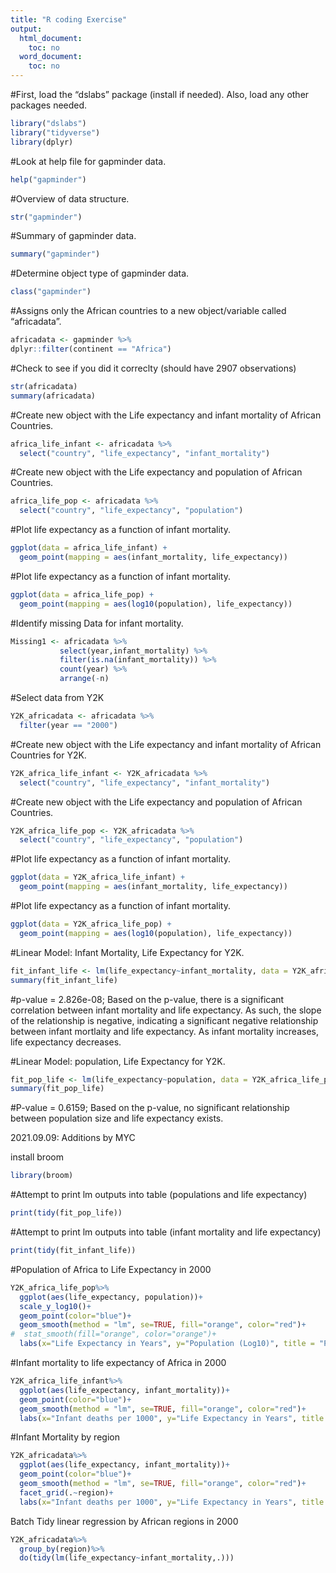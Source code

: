 ```yaml
---
title: "R coding Exercise"
output:
  html_document:
    toc: no
  word_document:
    toc: no
---
```


#First, load the "dslabs" package (install if needed). Also, load any other packages needed.
```r
library("dslabs")
library("tidyverse")
library(dplyr)
```

#Look at help file for gapminder data.
```r
help("gapminder") 
```

#Overview of data structure.
```r
str("gapminder")
```

#Summary of gapminder data.
```r
summary("gapminder")
```

#Determine object type of gapminder data.
```r
class("gapminder")
```

#Assigns only the African countries to a new object/variable called "africadata".
```r
africadata <- gapminder %>%
dplyr::filter(continent == "Africa")
```

#Check to see if you did it correclty (should have 2907 observations)
```r
str(africadata)
summary(africadata)
```
#Create new object with the Life expectancy and infant mortality of African Countries.
```r
africa_life_infant <- africadata %>%
  select("country", "life_expectancy", "infant_mortality")
```

#Create new object with the Life expectancy and population of African Countries.
```r
africa_life_pop <- africadata %>%
  select("country", "life_expectancy", "population")
```

#Plot life expectancy as a function of infant mortality.
```r
ggplot(data = africa_life_infant) + 
  geom_point(mapping = aes(infant_mortality, life_expectancy))
```

#Plot life expectancy as a function of infant mortality.
```r
ggplot(data = africa_life_pop) + 
  geom_point(mapping = aes(log10(population), life_expectancy))
```

#Identify missing Data for infant mortality.
```r
Missing1 <- africadata %>% 
           select(year,infant_mortality) %>% 
           filter(is.na(infant_mortality)) %>% 
           count(year) %>% 
           arrange(-n)
```

#Select data from Y2K
```r
Y2K_africadata <- africadata %>%
  filter(year == "2000")
```

#Create new object with the Life expectancy and infant mortality of African Countries for Y2K.
```r
Y2K_africa_life_infant <- Y2K_africadata %>%
  select("country", "life_expectancy", "infant_mortality")
```

#Create new object with the Life expectancy and population of African Countries.
```r
Y2K_africa_life_pop <- Y2K_africadata %>%
  select("country", "life_expectancy", "population")
```

#Plot life expectancy as a function of infant mortality.
```r
ggplot(data = Y2K_africa_life_infant) + 
  geom_point(mapping = aes(infant_mortality, life_expectancy))
```

#Plot life expectancy as a function of infant mortality.
```r
ggplot(data = Y2K_africa_life_pop) + 
  geom_point(mapping = aes(log10(population), life_expectancy))
```

#Linear Model: Infant Mortality, Life Expectancy for Y2K.
```r
fit_infant_life <- lm(life_expectancy~infant_mortality, data = Y2K_africa_life_infant)
summary(fit_infant_life)
```
#p-value = 2.826e-08; Based on the p-value, there is a significant correlation between infant mortality and life expectancy. As such, the slope of the relationship is negative, indicating a significant negative relationship between infant mortlaity and life expectancy. As infant mortality increases, life expectancy decreases.

#Linear Model: population, Life Expectancy for Y2K.
```r
fit_pop_life <- lm(life_expectancy~population, data = Y2K_africa_life_pop)
summary(fit_pop_life)
```
#P-value = 0.6159; Based on the p-value, no significant relationship between population size and life expectancy exists.

###############################

2021.09.09: Additions by MYC 

install broom
```r
library(broom)
```
#Attempt to print lm outputs into table (populations and life expectancy)
```r
print(tidy(fit_pop_life))
```
#Attempt to print lm outputs into table (infant mortality and life expectancy)
```r
print(tidy(fit_infant_life))
```

#Population of Africa to Life Expectancy in 2000
```r
Y2K_africa_life_pop%>%
  ggplot(aes(life_expectancy, population))+
  scale_y_log10()+
  geom_point(color="blue")+
  geom_smooth(method = "lm", se=TRUE, fill="orange", color="red")+
#  stat_smooth(fill="orange", color="orange")+
  labs(x="Life Expectancy in Years", y="Population (Log10)", title = "Population of Africa to Life Expectancy in 2000", caption = "P-value > 0.05; Based on the p-value, no significant relationship between population size and life expectancy exists. \n Red line indicates regression line and orange is the variance.")

```    
#Infant mortality to life expectancy of Africa in 2000
```r

Y2K_africa_life_infant%>%
  ggplot(aes(life_expectancy, infant_mortality))+
  geom_point(color="blue")+
  geom_smooth(method = "lm", se=TRUE, fill="orange", color="red")+
  labs(x="Infant deaths per 1000", y="Life Expectancy in Years", title = "Infant mortality to life expectancy of Africa in 2000", caption = "P-value < 0.05; there is a significant correlation between infant mortality and life expectancy.\n Red line indicates regression line and orange is the variance.")

```    
#Infant Mortality by region
```r
Y2K_africadata%>%
  ggplot(aes(life_expectancy, infant_mortality))+
  geom_point(color="blue")+
  geom_smooth(method = "lm", se=TRUE, fill="orange", color="red")+
  facet_grid(.~region)+
  labs(x="Infant deaths per 1000", y="Life Expectancy in Years", title = "Infant mortality to life expectancy of African regions in 2000")
```
Batch Tidy linear regression by African regions in 2000
```r
Y2K_africadata%>%
  group_by(region)%>%
  do(tidy(lm(life_expectancy~infant_mortality,.)))
```
